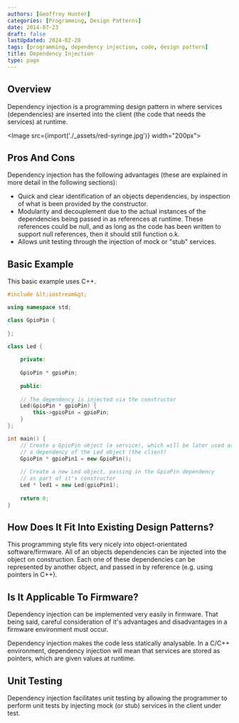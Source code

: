 ```yaml
---
authors: [Geoffrey Hunter]
categories: [Programming, Design Patterns]
date: 2014-07-23
draft: false
lastUpdated: 2024-02-28
tags: [programming, dependency injection, code, design pattern]
title: Dependency Injection
type: page
---
```



## Overview

Dependency injection is a programming design pattern in where services (dependencies) are inserted into the client (the code that needs the services) at runtime.

<Image src={import('./_assets/red-syringe.jpg')} width="200px"></Image>

## Pros And Cons

Dependency injection has the following advantages (these are explained in more detail in the following sections):

* Quick and clear identification of an objects dependencies, by inspection of what is been provided by the constructor.
* Modularity and decouplement due to the actual instances of the dependencies being passed in as references at runtime. These references could be null, and as long as the code has been written to support null references, then it should still function o.k.
* Allows unit testing through the injection of mock or "stub" services.

## Basic Example

This basic example uses C++.

```cpp
#include &lt;iostream&gt;

using namespace std;

class GpioPin {
    
};

class Led {
    
    private:
    
    GpioPin * gpioPin;
    
    public:
    
    // The dependency is injected via the constructor
    Led(GpioPin * gpioPin) {
        this->gpioPin = gpioPin;
    }
};

int main() {
    // Create a GpioPin object (a service), which will be later used as
    // a dependency of the Led object (the client)
    GpioPin * gpioPin1 = new GpioPin();
    
    // Create a new Led object, passing in the GpioPin dependency
    // as part of it's constructor
    Led * led1 = new Led(gpioPin1);
    
    return 0;
}
```

## How Does It Fit Into Existing Design Patterns?

This programming style fits very nicely into object-orientated software/firmware. All of an objects dependencies can be injected into the object on construction. Each one of these dependencies can be represented by another object, and passed in by reference (e.g. using pointers in C++).

## Is It Applicable To Firmware?

Dependency injection can be implemented very easily in firmware. That being said, careful consideration of it's advantages and disadvantages in a firmware environment must occur.

Dependency injection makes the code less statically analysable. In a C/C++ environment, dependency injection will mean that services are stored as pointers, which are given values at runtime.

## Unit Testing

Dependency injection facilitates unit testing by allowing the programmer to perform unit tests by injecting mock (or stub) services in the client under test.
